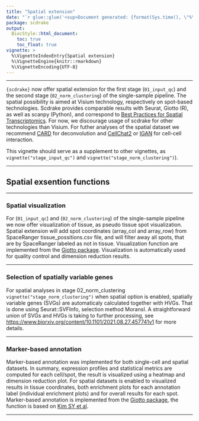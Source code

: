 ```yaml
---
title: "Spatial extension"
date: "`r glue::glue('<sup>Document generated: {format(Sys.time(), \"%Y-%m-%d %H:%M:%S %Z%z</sup>\")}')`"
package: scdrake
output:
  BiocStyle::html_document:
    toc: true
    toc_float: true
vignette: >
  %\VignetteIndexEntry{Spatial extension}
  %\VignetteEngine{knitr::rmarkdown}
  %\VignetteEncoding{UTF-8}  
---
```


***

`{scdrake}` now offer spatial extension for the first stage (`01_input_qc`) and the second stage (`02_norm_clustering`) of the single-sample pipeline. The spatial possibility is aimed at Visium technology, respectively on spot-based technologies. Scdrake provides comparable results with Seurat, Giotto (R), as well as scanpy (Python), and correspond to [Best Practices for Spatial Transcriptomics](https://lmweber.org/BestPracticesST/). For now, we discourage usage of scdrake for other technologies than Visium. For futher analyses of the spatial dataset we recommend [CARD](https://github.com/YMa-lab/CARD) for deconvolution and [CellChat2](https://github.com/SiYangming/CellChat2) or [IGAN](https://github.com/Zhu-JC/IGAN) for cell-cell interaction.

This vignette should serve as a supplement to other vignettes, as `vignette("stage_input_qc")` and `vignette("stage_norm_clustering")`). 


***

## Spatial exsention functions

***

### Spatial visualization

For (`01_input_qc`) and (`02_norm_clustering`) of the single-sample pipeline we now offer visualization of tissue, as pseudo tissue spot visualization. Spatial extension will add spot coordinates (array_col and array_row) from SpaceRanger tissue_possitions.csv file, and will filter away all spots, that are by SpaceRanger labeled as not in tissue. Visualization function are implemented from the [Giotto package](https://drieslab.github.io/Giotto_website/). Visualization is automatically used for quality control and dimension reduction results.

***

### Selection of spatially variable genes

For spatial analyses in stage 02_norm_clustering `vignette("stage_norm_clustering")` when spatial option is enabled, spatially variable genes (SVGs) are automaticaly calculated together with HVGs. That is done using Seurat::SVFInfo, selection method MoransI. A straightforward union of SVGs and HVGs is taking to further processing, see <https://www.biorxiv.org/content/10.1101/2021.08.27.457741v1> for more details. 

***

### Marker-based annotation

Marker-based annotation was implemented for both single-cell and spatial datasets. In summary, expression profiles and statistical metrics are computed for each cell/spot, the result is visualized using a heatmap and dimension reduction plot. For spatial datasets is enabled to visualized results in tissue coordinates, both enrichment plots for each annotation label (individual enrichment plots) and for overall results for each spot. Marker-based annotation is implemented from the [Giotto package](https://drieslab.github.io/Giotto_website/), the function is based on [Kim SY et al](https://bmcbioinformatics.biomedcentral.com/articles/10.1186/1471-2105-6-144).  

***
